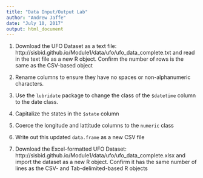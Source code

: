 ```yaml
---
title: "Data Input/Output Lab"
author: "Andrew Jaffe"
date: "July 10, 2017"
output: html_document
---
```


1. Download the UFO Dataset as a text file: http://sisbid.github.io/Module1/data/ufo/ufo_data_complete.txt and read in the text file as a new R object. Confirm the number of rows is the same as the CSV-based object

2. Rename columns to ensure they have no spaces or non-alphanumeric characters. 

3. Use the `lubridate` package to change the class of the `$datetime` column to the date class.

4. Capitalize the states in the `$state` column

5. Coerce the longitude and lattitude columns to the `numeric` class

6. Write out this updated `data.frame` as a new CSV file

7. Download the Excel-formatted UFO Dataset: http://sisbid.github.io/Module1/data/ufo/ufo_data_complete.xlsx and import the dataset as a new R object. Confirm it has the same number of lines as the CSV- and Tab-delimited-based R objects

